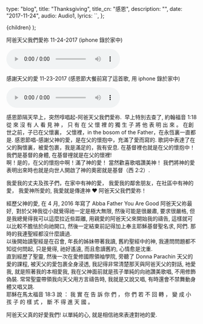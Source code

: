 
  type: "blog",
  title: "Thanksgiving",
  title_cn: "感恩",
  description: "",
  date: "2017-11-24",
  audio: Audio1,
  lyrics: ``,
};

  <MDXWrapper meta={meta}>{children}</MDXWrapper>
);

阿爸天父我們愛祢 11-24-2017 (iphone 錄於家中)

<audio controls src={Audio1}></audio>

感謝天父的愛 11-23-2017 (感恩節大餐前寫了這首歌, 用 iphone 錄於家中)

<audio controls src={Audio2}></audio>

感恩節隔天早上，突然啍唱起-阿爸天父我們愛祢.
​ 早上特別去查了,
​ 約翰福音 1:18
從 來 沒 有 人 看 見 神 ， 只 有 在 父 懷 裡 的 獨 生 子 將 他 表 明 出 來 。
在創世之前，子已在父懷裏，
父懷裡，in the bosom of the Father，在永恆裏一直都是.
感恩節唱-感謝父神的愛，是在父的懷抱中，充滿了愛而寫的. 歌詞中表達了在父的胸懷裏，被愛包裹，我是滿足的，我有安息.
在基督裡也就是在父的懷抱中！我們是基督的身體, 在基督𥚃就是在父的懷裡!  
啊！是的，在父的懷抱中啊！滿了神的愛！
當然歡喜歌唱讚美神！
我們將神的愛表明出來時也就是向世人開啟了神的奧密就是基督（西 2:2）.

我愛我的丈夫及孩子們，在家中有神的愛，
我愛我的鄰舍朋友，在社區中有神的愛，
我愛神所愛的,
我愛就是傳達神 ❤️
阿爸天父我們愛祢！

經歷父神的愛, 在 4 月, 2016 年寫了 Abba Father You Are Good 阿爸天父祢最好,
​ 對於父神我從小就覺得祂一定是極大無限, 然後可能是很嚴肅, 要求很嚴格, 但是我總覺得我可以這麼拉近些距離, 用親愛的阿爸天父來開始我的禱告, 這樣就可以比較不膽怯於向祂開口, 然後一定結束前記得加上奉主耶穌基督聖名求, 阿們. 那時的我連聖經都沒什麼讀過.  
以後開始讀聖經是在召會, 年長的姊妹帶著我讀, 舊約聖經中的神, 我連問問題都不知從何問起, 只是覺得, 祂好遙遠, 而且愈讀舊約, 心情愈是沈重.  
直到經歷了聖靈, 然後一次在愛修國際領袖學院, 旁聽了 Donna Parachin 天父的愛的課程, 被天父的愛包裹全身浸透, 我記得非常清楚那天與阿爸天父的對話, 衪愛我, 就是照著我的本相愛我, 我在父神面前就是孩子單純的向祂讚美歌唱, 不用修飾偽裝. 常常聖靈帶領我向天父用方言禱告時, 我就是又說又唱, 有時還會不禁舞動身體又唱又跳.  
耶穌在馬太福音 18:3 說 ： 我 實 在 告 訴 你 們 ， 你 們 若 不 回 轉 ， 變 成 小 孩 子 的 樣 式 ， 斷 不 得 進 天 國 。

阿爸天父真的好愛我們! 以單純的心, 就是相信祂來表達對衪的愛.
